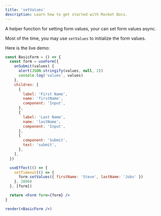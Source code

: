 ```yaml
---
title: 'setValues'
description: Learn how to get started with Rocket Docs.
---
```


A helper function for setting form values, your can set form values async.

Most of the time, you may use `setValues` to initialize the form values.

Here is the live demo:

```jsx live=true
const BasicForm = () => {
  const form = useForm({
    onSubmit(values) {
      alert(JSON.stringify(values, null, 2))
      console.log('values', values)
    },
    children: [
      {
        label: 'First Name',
        name: 'firstName',
        component: 'Input',
      },
      {
        label: 'Last Name',
        name: 'lastName',
        component: 'Input',
      },
      {
        component: 'Submit',
        text: 'submit',
      },
    ],
  })

  useEffect(() => {
    setTimeout(() => {
      form.setValues({ firstName: 'Steve', lastName: 'Jobs' })
    }, 2000)
  }, [form])

  return <Form form={form} />
}

render(<BasicForm />)
```

